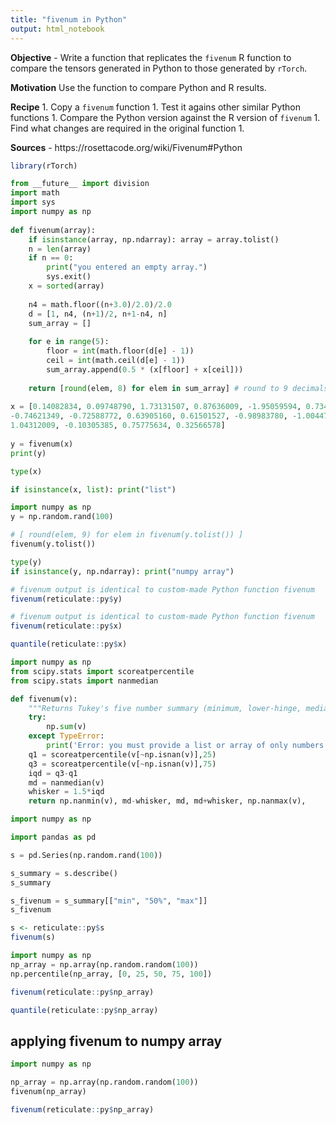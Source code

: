 ```yaml
---
title: "fivenum in Python"
output: html_notebook
---
```


**Objective**
- Write a function that replicates the `fivenum` R function to compare the tensors generated in Python to those generated by `rTorch`.

__Motivation__
Use the function to compare Python and R results.

__Recipe__
1. Copy a `fivenum` function
1. Test it agains other similar Python functions
1. Compare the Python version against the R version of `fivenum`
1. Find what changes are required in the original function
1.  

__Sources__
- https://rosettacode.org/wiki/Fivenum#Python 


```r
library(rTorch)
```



```python
from __future__ import division
import math
import sys
import numpy as np
 
def fivenum(array):
    if isinstance(array, np.ndarray): array = array.tolist()
    n = len(array)
    if n == 0:
        print("you entered an empty array.")
        sys.exit()
    x = sorted(array)
 
    n4 = math.floor((n+3.0)/2.0)/2.0
    d = [1, n4, (n+1)/2, n+1-n4, n]
    sum_array = []
 
    for e in range(5):
        floor = int(math.floor(d[e] - 1))
        ceil = int(math.ceil(d[e] - 1))
        sum_array.append(0.5 * (x[floor] + x[ceil]))
 
    return [round(elem, 8) for elem in sum_array] # round to 9 decimals
    
x = [0.14082834, 0.09748790, 1.73131507, 0.87636009, -1.95059594, 0.73438555, -0.03035726, 1.46675970,
-0.74621349, -0.72588772, 0.63905160, 0.61501527, -0.98983780, -1.00447874, -0.62759469, 0.66206163,
1.04312009, -0.10305385, 0.75775634, 0.32566578]
 
y = fivenum(x)
print(y)    
```

```python
type(x)
```

```python
if isinstance(x, list): print("list")
```

```python
import numpy as np
y = np.random.rand(100)

# [ round(elem, 9) for elem in fivenum(y.tolist()) ]
fivenum(y.tolist())
```

```python
type(y)
if isinstance(y, np.ndarray): print("numpy array")
```

```r
# fivenum output is identical to custom-made Python function fivenum
fivenum(reticulate::py$y)
```

```r
# fivenum output is identical to custom-made Python function fivenum
fivenum(reticulate::py$x)
```


```r
quantile(reticulate::py$x)
```

```python
import numpy as np
from scipy.stats import scoreatpercentile
from scipy.stats import nanmedian

def fivenum(v):
    """Returns Tukey's five number summary (minimum, lower-hinge, median, upper-hinge, maximum) for the input vector, a list or array of numbers based on 1.5 times the interquartile distance"""
    try:
        np.sum(v)
    except TypeError:
        print('Error: you must provide a list or array of only numbers')
    q1 = scoreatpercentile(v[~np.isnan(v)],25)
    q3 = scoreatpercentile(v[~np.isnan(v)],75)
    iqd = q3-q1
    md = nanmedian(v)
    whisker = 1.5*iqd
    return np.nanmin(v), md-whisker, md, md+whisker, np.nanmax(v),
```

```python
import numpy as np

import pandas as pd

s = pd.Series(np.random.rand(100))

s_summary = s.describe()
s_summary
```

```python
s_fivenum = s_summary[["min", "50%", "max"]]
s_fivenum
```


```r
s <- reticulate::py$s
fivenum(s)
```

```python
import numpy as np
np_array = np.array(np.random.random(100))
np.percentile(np_array, [0, 25, 50, 75, 100])
```

```r
fivenum(reticulate::py$np_array)
```

```r
quantile(reticulate::py$np_array)
```

## applying fivenum to numpy array

```python
import numpy as np

np_array = np.array(np.random.random(100))
fivenum(np_array)
```

```r
fivenum(reticulate::py$np_array)
```
